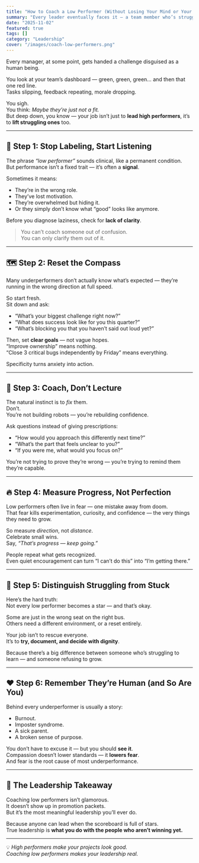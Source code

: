```yaml
---
title: "How to Coach a Low Performer (Without Losing Your Mind or Your Humanity)"
summary: "Every leader eventually faces it — a team member who’s struggling. Coaching them isn’t about pressure or pity. It’s about rebuilding clarity, confidence, and connection."
date: "2025-11-02"
featured: true
tags: []
category: "Leadership"
cover: "/images/coach-low-performers.png"
---
```


Every manager, at some point, gets handed a challenge disguised as a human being.

You look at your team’s dashboard — green, green, green… and then that one red line.  
Tasks slipping, feedback repeating, morale dropping.

You sigh.  
You think: *Maybe they’re just not a fit.*  
But deep down, you know — your job isn’t just to **lead high performers**, it’s to **lift struggling ones** too.

---

## 🧠 Step 1: Stop Labeling, Start Listening

The phrase *“low performer”* sounds clinical, like a permanent condition.  
But performance isn’t a fixed trait — it’s often a **signal**.

Sometimes it means:
- They’re in the wrong role.  
- They’ve lost motivation.  
- They’re overwhelmed but hiding it.  
- Or they simply don’t know what “good” looks like anymore.

Before you diagnose laziness, check for **lack of clarity**.

> You can’t coach someone out of confusion.  
> You can only clarify them out of it.

---

## 🗺️ Step 2: Reset the Compass

Many underperformers don’t actually know what’s expected — they’re running in the wrong direction at full speed.

So start fresh.  
Sit down and ask:
- “What’s your biggest challenge right now?”  
- “What does success look like for you this quarter?”  
- “What’s blocking you that you haven’t said out loud yet?”

Then, set **clear goals** — not vague hopes.  
“Improve ownership” means nothing.  
“Close 3 critical bugs independently by Friday” means everything.

Specificity turns anxiety into action.

---

## 🔄 Step 3: Coach, Don’t Lecture

The natural instinct is to *fix* them.  
Don’t.  
You’re not building robots — you’re rebuilding confidence.

Ask questions instead of giving prescriptions:
- “How would you approach this differently next time?”  
- “What’s the part that feels unclear to you?”  
- “If you were me, what would you focus on?”

You’re not trying to prove they’re wrong — you’re trying to remind them they’re capable.

---

## 🔥 Step 4: Measure Progress, Not Perfection

Low performers often live in fear — one mistake away from doom.  
That fear kills experimentation, curiosity, and confidence — the very things they need to grow.

So measure *direction*, not *distance*.  
Celebrate small wins.  
Say, *“That’s progress — keep going.”*  

People repeat what gets recognized.  
Even quiet encouragement can turn “I can’t do this” into “I’m getting there.”

---

## 🧩 Step 5: Distinguish Struggling from Stuck

Here’s the hard truth:  
Not every low performer becomes a star — and that’s okay.

Some are just in the wrong seat on the right bus.  
Others need a different environment, or a reset entirely.

Your job isn’t to rescue everyone.  
It’s to **try, document, and decide with dignity**.

Because there’s a big difference between someone who’s struggling to learn — and someone refusing to grow.

---

## ❤️ Step 6: Remember They’re Human (and So Are You)

Behind every underperformer is usually a story:
- Burnout.  
- Imposter syndrome.  
- A sick parent.  
- A broken sense of purpose.  

You don’t have to excuse it — but you should **see it**.  
Compassion doesn’t lower standards — it **lowers fear**.  
And fear is the root cause of most underperformance.

---

## 🧭 The Leadership Takeaway

Coaching low performers isn’t glamorous.  
It doesn’t show up in promotion packets.  
But it’s the most meaningful leadership you’ll ever do.

Because anyone can lead when the scoreboard is full of stars.  
True leadership is **what you do with the people who aren’t winning yet.**

---

💡 *High performers make your projects look good.  
Coaching low performers makes your leadership real.*
